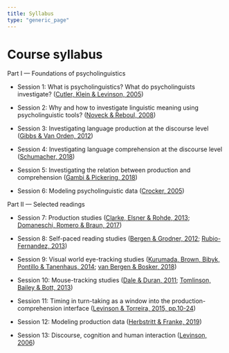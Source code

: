 ```yaml
---
title: Syllabus
type: "generic_page"
---
```


# Course syllabus

Part I --- Foundations of psycholinguistics

- Session 1: What is psycholinguistics? What do psycholinguists investigate? ([Cutler, Klein & Levinson, 2005](https://github.com/vini-macuch-silva/intro-to-psycholinguistics/tree/master/materials/S01-Cutler,Klein&Levinson(2005).pdf))

- Session 2: Why and how to investigate linguistic meaning using psycholinguistic tools? ([Noveck & Reboul, 2008](https://github.com/vini-macuch-silva/intro-to-psycholinguistics/tree/master/materials/S02-Noveck&Reboul(2008).pdf))

- Session 3: Investigating language production at the discourse level ([Gibbs & Van Orden, 2012](https://github.com/vini-macuch-silva/intro-to-psycholinguistics/tree/master/materials/S03-Gibbs&VanOrden(2012).pdf))

- Session 4: Investigating language comprehension at the discourse level ([Schumacher, 2018](https://github.com/vini-macuch-silva/intro-to-psycholinguistics/tree/master/materials/S04-Schumacher(2018).pdf))

- Session 5: Investigating the relation between production and comprehension ([Gambi & Pickering, 2018](https://github.com/vini-macuch-silva/intro-to-psycholinguistics/tree/master/materials/S05-Gambi&Pickering(2018).pdf))

- Session 6: Modeling psycholinguistic data ([Crocker, 2005](https://github.com/vini-macuch-silva/intro-to-psycholinguistics/tree/master/materials/S06-Crocker(2005).pdf))

Part II --- Selected readings

- Session 7: Production studies ([Clarke, Elsner & Rohde, 2013](https://github.com/vini-macuch-silva/intro-to-psycholinguistics/tree/master/materials/S07-Clarke,Elsner&Rohde(2013).pdf); [Domaneschi, Romero & Braun, 2017](https://github.com/vini-macuch-silva/intro-to-psycholinguistics/tree/master/materials/S07-Domaneschi,Romero&Braun(2017).pdf))

- Session 8: Self-paced reading studies ([Bergen & Grodner, 2012](https://github.com/vini-macuch-silva/intro-to-psycholinguistics/tree/master/materials/S08-Bergen&Grodner(2012).pdf); [Rubio-Fernandez, 2013](https://github.com/vini-macuch-silva/intro-to-psycholinguistics/tree/master/materials/S08-Rubio-Fernandez(2013).pdf))

- Session 9: Visual world eye-tracking studies ([Kurumada, Brown, Bibyk, Pontillo & Tanenhaus, 2014](https://github.com/vini-macuch-silva/intro-to-psycholinguistics/tree/master/materials/S09-Kurumada,Brown,Bibyk,Pontillo&Tanenhaus(2014).pdf); [van Bergen & Bosker, 2018](https://github.com/vini-macuch-silva/intro-to-psycholinguistics/tree/master/materials/S09-vanBergen&Bosker(2018).pdf))

- Session 10: Mouse-tracking studies ([Dale & Duran, 2011](https://github.com/vini-macuch-silva/intro-to-psycholinguistics/tree/master/materials/S10-Dale&Duran(2011).pdf); [Tomlinson, Bailey & Bott, 2013](https://github.com/vini-macuch-silva/intro-to-psycholinguistics/tree/master/materials/S10-Tomlinson,Bailey&Bott(2013).pdf))

- Session 11: Timing in turn-taking as a window into the production-comprehension interface ([Levinson & Torreira, 2015, pp.10-24](https://github.com/vini-macuch-silva/intro-to-psycholinguistics/tree/master/materials/S11-Levinson&Torreira(2015).pdf))

- Session 12: Modeling production data ([Herbstritt & Franke, 2019](https://github.com/vini-macuch-silva/intro-to-psycholinguistics/tree/master/materials/S12-Herbstritt&Franke(2019).pdf))

- Session 13: Discourse, cognition and human interaction ([Levinson, 2006](https://github.com/vini-macuch-silva/intro-to-psycholinguistics/tree/master/materials/S13-Levinson(2006).pdf))


